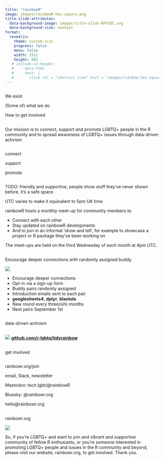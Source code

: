 ```yaml
---
title: "rainbowR"
image: images/rainbowR-hex-square.png
title-slide-attributes:
  data-background-image: images/title-slide-RPYSOC.svg
  data-background-size: contain
format: 
  revealjs:
    theme: custom.scss
    progress: false
    menu: false
    width: 1512
    height: 982
   # include-in-header:
   #   - meta.html
   #   - text: |
   #       <link rel = "shortcut icon" href = "images/rainbow-hex-square.png" />
---
```


## {.inverse .center .center-h .larger200}

We [exist]{.yellow}

(Some of) what we [do]{.green}

How to [get involved]{.orange}

## {.inverse .center-h .center .larger175}

Our mission is to [connect]{.red}, [support]{.orange} and [promote]{.yellow} [LGBTQ+]{.green} people in the [R community]{.blue} and to spread awareness of LGBTQ+ issues through [data-driven activism]{.pink}

## {.inverse .center-h .center .larger250}

[connect]{.red} 

[support]{.orange}

[promote]{.yellow}

## {background-image="images/rainbowR-latest-meetup.svg" background-size="contain"}

::: {.notes}

TODO: friendly and supportive, people show stuff they've never shown before, it's a safe space.

UTC varies to make it equivalent to 5pm UK time

rainbowR hosts a monthly meet-up for community members to 

- Connect with each other
- Stay updated on rainbowR developments
- And to join in an informal 'show and tell', for example to showcase a project or R package they've been working on

The meet-ups are held on the third Wednesday of each month at 4pm UTC.

:::

## {.center .center-h .center .larger175}

Encourage deeper [connections]{.red} with [randomly]{.blue} assigned [buddy]{.pink}

![](images/rainbow-buddies.png){fig-align="center"}

::: {.notes}
- Encourage deeper connections
- Opt-in via a sign-up form
- Buddy pairs randomly assigned
- Introduction emails sent to each pair
- [**googlesheets4**, **dplyr**, **blastula**]{.black}
- New round every three(ish) months
- Next pairs September 1st
:::

## {.inverse .center-h .center .larger250}

[data-driven activism]{.pink} 

## {.center-h}

![](images/tidyRainbow.svg){fig-align="center"}
[**github.com/r-lgbtq/tidyrainbow**](https://github.com/r-lgbtq/tidyrainbow){.larger150}

## {background-image="images/book-club-invite.png" background-size="contain"}

## {.inverse .center-h .center .larger250}

[get involved]{.green}

## {.inverse .center .larger200}

[rainbowr.org/join]{.yellow}

email, Slack, newsletter
 
[Mastodon: tech.lgbt/@rainbowR]{.green}

[Bluesky: @rainbowr.org]{.blue}

[hello@rainbowr.org]{.orange}


## {.center-h .inverse}

[rainbowr.org]{.larger250 .yellow}

![](images/rainbowR-hex.svg)

:::{.notes}
So, if you're LGBTQ+ and want to join and vibrant and supportive community of fellow R enthusiasts, or you're someone interested in promoting LGBTQ+ people and issues in the R community and beyond, please visit our website, rainbowr.org, to get involved. Thank you.
:::